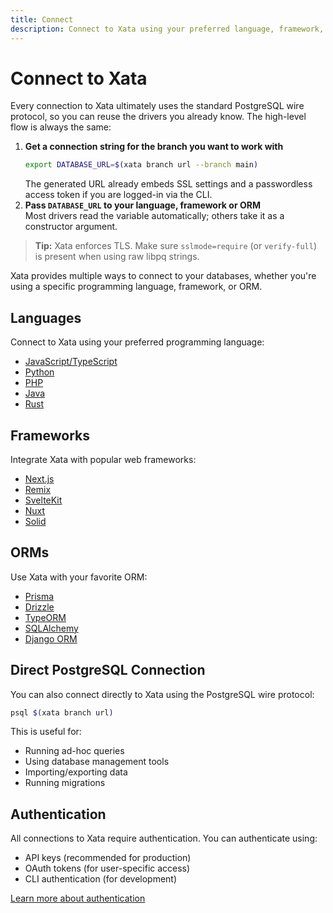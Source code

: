 ```yaml
---
title: Connect
description: Connect to Xata using your preferred language, framework, or ORM
---
```


# Connect to Xata

Every connection to Xata ultimately uses the standard PostgreSQL wire protocol, so you can reuse the drivers you already know. The high-level flow is always the same:

1. **Get a connection string for the branch you want to work with**  
   ```bash
   export DATABASE_URL=$(xata branch url --branch main)
   ```  
   The generated URL already embeds SSL settings and a passwordless access token if you are logged-in via the CLI.
2. **Pass `DATABASE_URL` to your language, framework or ORM**  
   Most drivers read the variable automatically; others take it as a constructor argument.

> **Tip:** Xata enforces TLS. Make sure `sslmode=require` (or `verify-full`) is present when using raw libpq strings.

Xata provides multiple ways to connect to your databases, whether you're using a specific programming language, framework, or ORM.

## Languages

Connect to Xata using your preferred programming language:

- [JavaScript/TypeScript](/connect/languages#javascript)
- [Python](/connect/languages#python)
- [PHP](/connect/languages#php)
- [Java](/connect/languages#java)
- [Rust](/connect/languages#rust)

## Frameworks

Integrate Xata with popular web frameworks:

- [Next.js](/connect/frameworks#nextjs)
- [Remix](/connect/frameworks#remix)
- [SvelteKit](/connect/frameworks#sveltekit)
- [Nuxt](/connect/frameworks#nuxt)
- [Solid](/connect/frameworks#solid)

## ORMs

Use Xata with your favorite ORM:

- [Prisma](/connect/orms#prisma)
- [Drizzle](/connect/orms#drizzle)
- [TypeORM](/connect/orms#typeorm)
- [SQLAlchemy](/connect/orms#sqlalchemy)
- [Django ORM](/connect/orms#django)

## Direct PostgreSQL Connection

You can also connect directly to Xata using the PostgreSQL wire protocol:

```bash
psql $(xata branch url)
```

This is useful for:
- Running ad-hoc queries
- Using database management tools
- Importing/exporting data
- Running migrations

## Authentication

All connections to Xata require authentication. You can authenticate using:

- API keys (recommended for production)
- OAuth tokens (for user-specific access)
- CLI authentication (for development)

[Learn more about authentication](/cli/auth) 